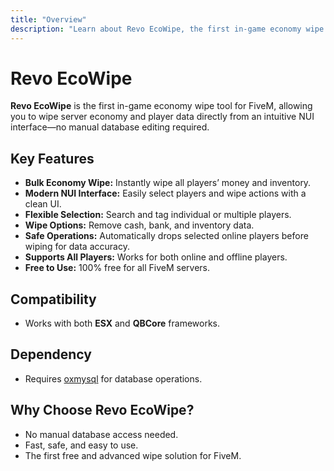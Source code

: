 ```yaml
---
title: "Overview"
description: "Learn about Revo EcoWipe, the first in-game economy wipe tool for FiveM."
---
```


# Revo EcoWipe

**Revo EcoWipe** is the first in-game economy wipe tool for FiveM, allowing you to wipe server economy and player data directly from an intuitive NUI interface—no manual database editing required.

## Key Features

- **Bulk Economy Wipe:** Instantly wipe all players’ money and inventory.
- **Modern NUI Interface:** Easily select players and wipe actions with a clean UI.
- **Flexible Selection:** Search and tag individual or multiple players.
- **Wipe Options:** Remove cash, bank, and inventory data.
- **Safe Operations:** Automatically drops selected online players before wiping for data accuracy.
- **Supports All Players:** Works for both online and offline players.
- **Free to Use:** 100% free for all FiveM servers.

## Compatibility

- Works with both **ESX** and **QBCore** frameworks.

## Dependency

- Requires [oxmysql](https://github.com/overextended/oxmysql) for database operations.

## Why Choose Revo EcoWipe?

- No manual database access needed.
- Fast, safe, and easy to use.
- The first free and advanced wipe solution for FiveM.
